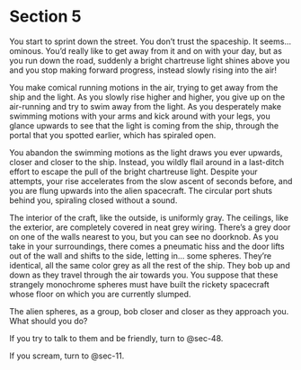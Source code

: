 # Section 5 {#sec-05}

You start to sprint down the street. You don’t trust the spaceship. It seems…ominous. You’d really like to get away from it and on with your day, but as you run down the road, suddenly a bright chartreuse light shines above you and you stop making forward progress, instead slowly rising into the air!

You make comical running motions in the air, trying to get away from the ship and the light. As you slowly rise higher and higher, you give up on the air-running and try to swim away from the light. As you desperately make swimming motions with your arms and kick around with your legs, you glance upwards to see that the light is coming from the ship, through the portal that you spotted earlier, which has spiraled open. 

You abandon the swimming motions as the light draws you ever upwards, closer and closer to the ship. Instead, you wildly flail around in a last-ditch effort to escape the pull of the bright chartreuse light. Despite your attempts, your rise accelerates from the slow ascent of seconds before, and you are flung upwards into the alien spacecraft. The circular port shuts behind you, spiraling closed without a sound.

The interior of the craft, like the outside, is uniformly gray. The ceilings, like the exterior, are completely covered in neat grey wiring. There’s a grey door on one of the walls nearest to you, but you can see no doorknob.
As you take in your surroundings, there comes a pneumatic hiss and the door lifts out of the wall and shifts to the side, letting in… some spheres. They’re identical, all the same color grey as all the rest of the ship. They bob up and down as they travel through the air towards you. You suppose that these strangely monochrome spheres must have built the rickety spacecraft whose floor on which you are currently slumped. 

The alien spheres, as a group, bob closer and closer as they approach you. What should you do? 

If you try to talk to them and be friendly, turn to @sec-48.

If you scream, turn to @sec-11.
 
